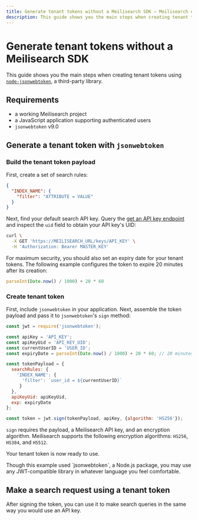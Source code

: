 ```yaml
---
title: Generate tenant tokens without a Meilisearch SDK — Meilisearch documentation
description: This guide shows you the main steps when creating tenant tokens without using Meilisearch's official SDKs.
---
```


# Generate tenant tokens without a Meilisearch SDK

This guide shows you the main steps when creating tenant tokens using [`node-jsonwebtoken`](https://www.npmjs.com/package/jsonwebtoken), a third-party library.

## Requirements

- a working Meilisearch project
- a JavaScript application supporting authenticated users
- `jsonwebtoken` v9.0

## Generate a tenant token with `jsonwebtoken`

### Build the tenant token payload

First, create a set of search rules:

```json
{
  "INDEX_NAME": {
    "filter": "ATTRIBUTE = VALUE"
  }
}
```

Next, find your default search API key. Query the [get an API key endpoint](/reference/api/keys#get-one-key) and inspect the `uid`  field to obtain your API key's UID:

```sh
curl \
  -X GET 'https://MEILISEARCH_URL/keys/API_KEY' \
  -H 'Authorization: Bearer MASTER_KEY'
```

For maximum security, you should also set an expiry date for your tenant tokens. The following example configures the token to expire 20 minutes after its creation:

```js
parseInt(Date.now() / 1000) + 20 * 60
```

### Create tenant token

First, include `jsonwebtoken` in your application. Next, assemble the token payload and pass it to `jsonwebtoken`'s `sign` method:

```js
const jwt = require('jsonwebtoken');

const apiKey = 'API_KEY';
const apiKeyUid = 'API_KEY_UID';
const currentUserID = 'USER_ID';
const expiryDate = parseInt(Date.now() / 1000) + 20 * 60; // 20 minutes

const tokenPayload = {
  searchRules: {
    'INDEX_NAME': {
      'filter': `user_id = ${currentUserID}`
     }
  },
  apiKeyUid: apiKeyUid,
  exp: expiryDate
};

const token = jwt.sign(tokenPayload, apiKey, {algorithm: 'HS256'});
```

`sign` requires the payload, a Meilisearch API key, and an encryption algorithm. Meilisearch supports the following encryption algorithms: `HS256`, `HS384`, and `HS512`.

Your tenant token is now ready to use.

<Capsule intent="note" title="Using other libraries">
Though this example used `jsonwebtoken`, a Node.js package, you may use any JWT-compatible library in whatever language you feel comfortable.
</Capsule>

## Make a search request using a tenant token

After signing the token, you can use it to make search queries in the same way you would use an API key.

<CodeSamples id="tenant_token_guide_search_no_sdk_1" />
